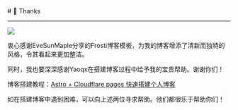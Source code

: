
<BaseLayout title="感谢">
  <BaseCard title="Thanks">
# 🙏 Thanks

---

![](https://s3.bmp.ovh/imgs/2024/08/25/a378ee4db70a3b3f.jpg)

衷心感谢EveSunMaple分享的<a href="https://github.com/EveSunMaple/Frosti" style="text-decoration: none;">Frosti</a>博客模板，为我的博客增添了清新而独特的风格，令其看起来更加整洁。

同时，我也要深深感谢Yaoqx在搭建博客过程中给予我的宝贵帮助。谢谢你们！

<div class="alert"> 博客搭建教程：<a href="https://yaoqx.pages.dev/blog/2024-08-15/">Astro + Cloudflare pages 快速搭建个人博客</a> </div>

如在搭建博客中遇到困难，可以向上述两位寻求帮助。他们都很乐于帮助你们！

<LinkCard
  title="EveSunMaple"
  desc="一位“普通”的高中学生"
  url="https://www.saroprock.com/"
  img="https://s3.bmp.ovh/imgs/2024/08/18/2646578b651388e5.jpg"
/>

<LinkCard
  title="Yaoqx"
  desc="一名喜欢躺平的初中生"
  url="https://yaoqx.netlify.app/"
  img="https://s3.bmp.ovh/imgs/2024/08/18/285a6f56bbed7d33.jpg"
/>

  </BaseCard>
</BaseLayout>
